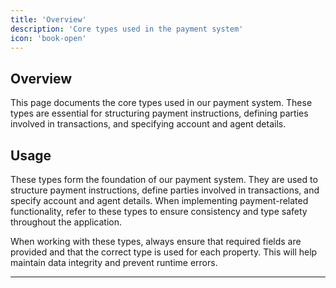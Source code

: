 ```yaml
---
title: 'Overview'
description: 'Core types used in the payment system'
icon: 'book-open'
---
```


## Overview

This page documents the core types used in our payment system. These types are essential for structuring payment instructions, defining parties involved in transactions, and specifying account and agent details.


## Usage

These types form the foundation of our payment system. They are used to structure payment instructions, define parties involved in transactions, and specify account and agent details. When implementing payment-related functionality, refer to these types to ensure consistency and type safety throughout the application.

<Card title="Important Note" icon="info">
  When working with these types, always ensure that required fields are provided and that the correct type is used for each property. This will help maintain data integrity and prevent runtime errors.
</Card>

---
